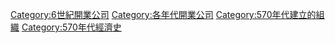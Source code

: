 {{EstcatDecadeType|5|7|6|公司|Companies|n=開業}}
[[Category:6世紀開業公司|Category:6世紀開業公司]]
[[Category:各年代開業公司|Category:各年代開業公司]]
[[Category:570年代建立的組織|Category:570年代建立的組織]]
[[Category:570年代經濟史|Category:570年代經濟史]]